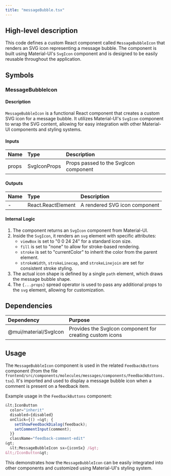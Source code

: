```yaml
---
title: "messageBubble.tsx"
---
```


## High-level description
This code defines a custom React component called `MessageBubbleIcon` that renders an SVG icon representing a message bubble. The component is built using Material-UI's `SvgIcon` component and is designed to be easily reusable throughout the application.

## Symbols

### MessageBubbleIcon
#### Description
`MessageBubbleIcon` is a functional React component that creates a custom SVG icon for a message bubble. It utilizes Material-UI's `SvgIcon` component to wrap the SVG content, allowing for easy integration with other Material-UI components and styling systems.

#### Inputs
| Name | Type | Description |
|:-----|:-----|:------------|
| props | SvgIconProps | Props passed to the SvgIcon component |

#### Outputs
| Name | Type | Description |
|:-----|:-----|:------------|
| - | React.ReactElement | A rendered SVG icon component |

#### Internal Logic
1. The component returns an `SvgIcon` component from Material-UI.
2. Inside the `SvgIcon`, it renders an `svg` element with specific attributes:
   - `viewBox` is set to "0 0 24 24" for a standard icon size.
   - `fill` is set to "none" to allow for stroke-based rendering.
   - `stroke` is set to "currentColor" to inherit the color from the parent element.
   - `strokeWidth`, `strokeLinecap`, and `strokeLinejoin` are set for consistent stroke styling.
3. The actual icon shape is defined by a single `path` element, which draws the message bubble shape.
4. The `{...props}` spread operator is used to pass any additional props to the `svg` element, allowing for customization.

## Dependencies
| Dependency | Purpose |
|:-----------|:--------|
| @mui/material/SvgIcon | Provides the SvgIcon component for creating custom icons |

## Usage
The `MessageBubbleIcon` component is used in the related `FeedbackButtons` component (from the file `frontend/src/components/molecules/messages/components/FeedbackButtons.tsx`). It's imported and used to display a message bubble icon when a comment is present on a feedback item.

Example usage in the `FeedbackButtons` component:

```jsx
&lt;IconButton
  color="inherit"
  disabled={disabled}
  onClick={() =&gt; {
    setShowFeedbackDialog(feedback);
    setCommentInput(comment);
  }}
  className="feedback-comment-edit"
&gt;
  &lt;MessageBubbleIcon sx={iconSx} /&gt;
&lt;/IconButton&gt;
```

This demonstrates how the `MessageBubbleIcon` can be easily integrated into other components and customized using Material-UI's styling system.